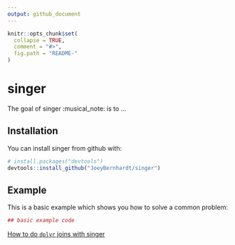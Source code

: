 ```yaml
---
output: github_document
---
```


<!-- README.md is generated from README.Rmd. Please edit that file -->

```r
knitr::opts_chunk$set(
  collapse = TRUE,
  comment = "#>",
  fig.path = "README-"
)
```

# singer

The goal of singer :musical_note: is to ...

## Installation

You can install singer from github with:

```r
# install.packages("devtools")
devtools::install_github("JoeyBernhardt/singer")
```

## Example

This is a basic example which shows you how to solve a common problem:

```r
## basic example code
```


[How to do `dplyr` joins with singer](https://htmlpreview.github.io/?https://github.com/JoeyBernhardt/singer/blob/master/vignettes/joins.html)

